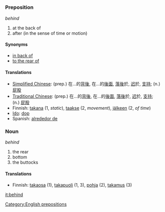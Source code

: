 =={{en}}==
===Preposition===
''behind''

# at the back of
# after (in the sense of time or motion)

====Synonyms====
*[[in back of]]
*[[to the rear of]]

====Translations====
*[[Simplified Chinese]]: (prep.) 在...的[[背後]], 在...的[[後面]], [[落後]]於, [[迟]]於, [[支持]]; (n.) [[屁股]]
*[[Traditional Chinese]]: (prep.) 在...的[[背後]], 在...的[[後面]], [[落後]]於, [[迟]]於, [[支持]]; (n.) [[屁股]]
*Finnish: [[takana]] (1, ''static''), [[taakse]] (2, ''movement''), [[jälkeen]] (2, ''of time'')
*[[Ido]]: [[dop]]
*Spanish:  [[alrededor de]]

[[Category:English prepositions]]

===Noun===
''behind''

# the rear
# bottom
# the buttocks

====Translations====
*Finnish: [[takaosa]] (1), [[takapuoli]] (1, 3), [[pohja]] (2), [[takamus]] (3)

[[it:behind]]